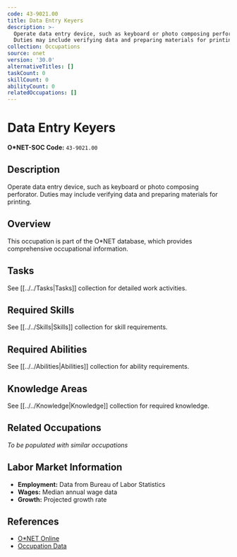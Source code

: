 ```yaml
---
code: 43-9021.00
title: Data Entry Keyers
description: >-
  Operate data entry device, such as keyboard or photo composing perforator.
  Duties may include verifying data and preparing materials for printing.
collection: Occupations
source: onet
version: '30.0'
alternativeTitles: []
taskCount: 0
skillCount: 0
abilityCount: 0
relatedOccupations: []
---
```

# Data Entry Keyers

**O*NET-SOC Code:** `43-9021.00`

## Description

Operate data entry device, such as keyboard or photo composing perforator. Duties may include verifying data and preparing materials for printing.

## Overview

This occupation is part of the O*NET database, which provides comprehensive occupational information.

## Tasks

See [[../../Tasks|Tasks]] collection for detailed work activities.

## Required Skills

See [[../../Skills|Skills]] collection for skill requirements.

## Required Abilities

See [[../../Abilities|Abilities]] collection for ability requirements.

## Knowledge Areas

See [[../../Knowledge|Knowledge]] collection for required knowledge.

## Related Occupations

*To be populated with similar occupations*

## Labor Market Information

- **Employment:** Data from Bureau of Labor Statistics
- **Wages:** Median annual wage data
- **Growth:** Projected growth rate

## References

- [O*NET Online](https://www.onetonline.org/link/summary/43-9021.00)
- [Occupation Data](https://www.onetcenter.org/)
